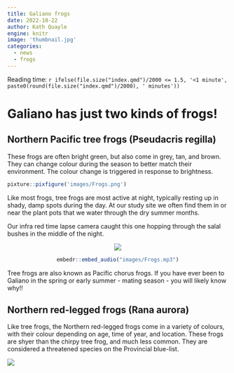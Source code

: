 ```yaml
---
title: Galiano frogs
date: 2022-10-22
author: Kath Quayle
engine: knitr
image: 'thumbnail.jpg'
categories: 
  - news
  - frogs
---
```


Reading time: `r ifelse(file.size("index.qmd")/2000 <= 1.5, '<1 minute', paste0(round(file.size("index.qmd")/2000), ' minutes'))`



# Galiano has just two kinds of frogs!

## Northern Pacific tree frogs (Pseudacris regilla)

These frogs are often bright green, but also come in grey, tan, and brown. They can change colour during the season to better match their environment. The colour change is triggered in response to brightness.



```r
pixture::pixfigure('images/Frogs.png')
```

Like most frogs, tree frogs are most active at night, typically resting up in shady, damp spots during the day. At our study site we often find them in or near the plant pots that we water through the dry summer months.

Our infra red time lapse camera caught this one hopping through the salal bushes in the middle of the night.

<center>
![](images/frogs_at_night.gif)


```r
embedr::embed_audio("images/Frogs.mp3")
```

</center>

Tree frogs are also known as Pacific chorus frogs. If you have ever been to Galiano in the spring or early summer - mating season - you will likely know why!!

## Northern red-legged frogs (Rana aurora)

Like tree frogs, the Northern red-legged frogs come in a variety of colours, with their colour depending on age, time of year, and location. These frogs are shyer than the chirpy tree frog, and much less common. They are considered a threatened species on the Provincial blue-list.

![](images/Red-leg%20frogs.png)
